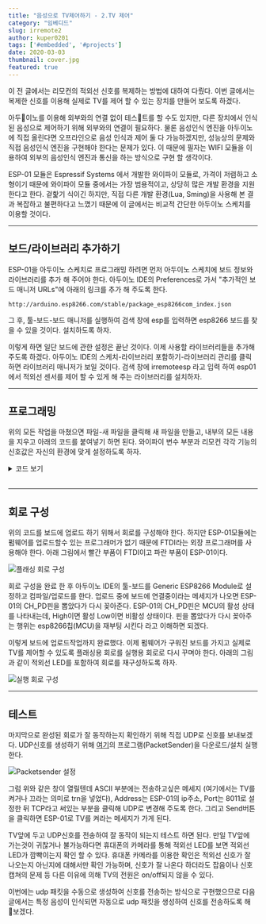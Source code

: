 ---
title: "음성으로 TV제어하기 - 2.TV 제어"
category: "임베디드"
slug: irremote2
author: kuper0201
tags: ['#embedded', '#projects']
date: 2020-03-03
thumbnail: cover.jpg
featured: true
---

이 전 글에서는 리모컨의 적외선 신호를 복제하는 방법에 대하여 다뤘다. 이번 글에서는 복제한 신호를 이용해 실제로 TV를 제어 할 수 있는 장치를 만들어 보도록 하겠다.

아두이노를 이용해 외부와의 연결 없이 테스트를 할 수도 있지만, 다른 장치에서 인식된 음성으로 제어하기 위해 외부와의 연결이 필요하다. 물론 음성인식 엔진을 아두이노에 직접 올린다면 오프라인으로 음성 인식과 제어 둘 다 가능하겠지만, 성능상의 문제와 직접 음성인식 엔진을 구현해야 한다는 문제가 있다. 이 때문에 필자는 WIFI 모듈을 이용하여 외부의 음성인식 엔진과 통신을 하는 방식으로 구현 할 생각이다.

ESP-01 모듈은 Espressif Systems 에서 개발한 와이파이 모듈로, 가격이 저렴하고 소형이기 때문에 와이파이 모듈 중에서는 가장 범용적이고, 상당히 많은 개발 환경을 지원한다고 한다. 겉핥기 식이긴 하지만, 직접 다른 개발 환경(Lua, Sming)을 사용해 본 결과 복잡하고 불편하다고 느꼈기 때문에 이 글에서는 비교적 간단한 아두이노 스케치를 이용할 것이다.

---

## 보드/라이브러리 추가하기

ESP-01을 아두이노 스케치로 프로그래밍 하려면 먼저 아두이노 스케치에 보드 정보와 라이브러리를 추가 해 주어야 한다. 아두이노 IDE의 Preferences로 가서 "추가적인 보드 매니저 URLs"에 아래의 링크를 추가 해 주도록 한다.

```
http://arduino.esp8266.com/stable/package_esp8266com_index.json
```

그 후, 툴-보드-보드 매니저를 실행하여 검색 창에 esp를 입력하면 esp8266 보드를 찾을 수 있을 것이다. 설치하도록 하자.

이렇게 하면 일단 보드에 관한 설정은 끝난 것이다. 이제 사용할 라이브러리들을 추가해 주도록 하겠다. 아두이노 IDE의 스케치-라이브러리 포함하기-라이브러리 관리를 클릭하면 라이브러리 매니저가 보일 것이다. 검색 창에 irremoteesp 라고 입력 하여 esp01에서 적외선 센서를 제어 할 수 있게 해 주는 라이브러리를 설치하자.

---

## 프로그래밍

위의 모든 작업을 마쳤으면 파일-새 파일을 클릭해 새 파일을 만들고, 내부의 모든 내용을 지우고 아래의 코드를 붙여넣기 하면 된다. 와이파이 변수 부분과 리모컨 각각 기능의 신호값은 자신의 환경에 맞게 설정하도록 하자.

<details markdown="1">
<summary>코드 보기</summary>

```cpp
#include <ESP8266WiFi.h>
#include <WiFiUdp.h>
#include <IRremoteESP8266.h>
#include <IRsend.h>

const char* ssid = "자신의 WIFI ssid";
const char* password = "자신의 WIFI 암호";

IRsend send(3);

WiFiUDP Udp;
unsigned int localUdpPort = 8011;
char incomingPacket[255];

void setup() {
  pinMode(3, FUNCTION_3);
  pinMode(3, OUTPUT);
  digitalWrite(3, LOW);

  pinMode(2, OUTPUT);
  digitalWrite(2, LOW);

  WiFi.begin(ssid, password);

  while (WiFi.status() != WL_CONNECTED) delay(500);

  Udp.begin(localUdpPort);
}

void tvTurn() {
  //전원 상태 변경
  send.sendNEC(0x1FE807F, 32);
  send.sendNEC(0x1FEFF00, 32);
  send.sendNEC(0xE0E040BF, 32);
  send.sendNEC(0x20DF10EF, 32);
  send.sendNEC(0x1FE8F80, 32);
}

void volumeUp() {
  //볼륨 업
  send.sendNEC(0xE0E0E01F, 32);
  send.sendNEC(0x20DF40BF, 32);
}

void volumeDown() {
  //볼륨 다운
  send.sendNEC(0xE0E0D02F, 32);
  send.sendNEC(0x20DFC03F, 32);
}

void channelUp() {
  //채널 업
  send.sendNEC(0x1FE02FD, 32);
  send.sendNEC(0xFFFFFFFF, 32);
  send.sendNEC(0x1FEFF00, 32);
}

void channelDown() {
  //채널 다운
  send.sendNEC(0x1FE827D, 32);
  send.sendNEC(0xFFFFFFFF, 32);
  send.sendNEC(0x1FEFF00, 32);
}

void zero() {
  //0
  send.sendNEC(0x1FE04FB, 32);
  send.sendNEC(0xFFFFFFFF, 32);
  send.sendNEC(0x1FEFF00, 32);
}

void one() {
  //1
  send.sendNEC(0x1FE847B, 32);
  send.sendNEC(0xFFFFFFFF, 32);
  send.sendNEC(0x1FEFF00, 32);
}

void two() {
  //2
  send.sendNEC(0x1FE44BB, 32);
  send.sendNEC(0xFFFFFFFF, 32);
  send.sendNEC(0x1FEFF00, 32);
}

void three() {
  //3
  send.sendNEC(0x1FEC43B, 32);
  send.sendNEC(0xFFFFFFFF, 32);
  send.sendNEC(0x1FEFF00, 32);
}

void four() {
  //4
  send.sendNEC(0x1FE24DB, 32);
  send.sendNEC(0xFFFFFFFF, 32);
  send.sendNEC(0x1FEFF00, 32);
}

void five() {
  //5
  send.sendNEC(0x1FEA45B, 32);
  send.sendNEC(0xFFFFFFFF, 32);
  send.sendNEC(0x1FEFF00, 32);
}

void six() {
  //6
  send.sendNEC(0x1FE649B, 32);
  send.sendNEC(0xFFFFFFFF, 32);
  send.sendNEC(0x1FEFF00, 32);
}

void seven() {
  //7
  send.sendNEC(0x1FEE41B, 32);
  send.sendNEC(0xFFFFFFFF, 32);
  send.sendNEC(0x1FEFF00, 32);
}

void eight() {
  //8
  send.sendNEC(0x1FE14EB, 32);
  send.sendNEC(0xFFFFFFFF, 32);
  send.sendNEC(0x1FEFF00, 32);
}

void nine() {
  //9
  send.sendNEC(0x1FE946B, 32);
  send.sendNEC(0xFFFFFFFF, 32);
  send.sendNEC(0x1FEFF00, 32);
}

void loop()
{
  int packetSize = Udp.parsePacket();
  if (packetSize) {
    int len = Udp.read(incomingPacket, 255);

    if (len > 0) incomingPacket[len] = 0;

    if (strcmp("trn", incomingPacket) == 0) tvTurn();
    else if (strcmp("cUp", incomingPacket) == 0) channelUp();
    else if (strcmp("cDn", incomingPacket) == 0) channelDown();
    else if (strcmp("vUp", incomingPacket) == 0) volumeUp();
    else if (strcmp("vDn", incomingPacket) == 0) volumeDown();
    else if (strcmp("0", incomingPacket) == 0) zero();
    else if (strcmp("1", incomingPacket) == 0) one();
    else if (strcmp("2", incomingPacket) == 0) two();
    else if (strcmp("3", incomingPacket) == 0) three();
    else if (strcmp("4", incomingPacket) == 0) four();
    else if (strcmp("5", incomingPacket) == 0) five();
    else if (strcmp("6", incomingPacket) == 0) six();
    else if (strcmp("7", incomingPacket) == 0) seven();
    else if (strcmp("8", incomingPacket) == 0) eight();
    else if (strcmp("9", incomingPacket) == 0) nine();
  }
}
```

</details>
<br/>

---

## 회로 구성

위의 코드를 보드에 업로드 하기 위해서 회로를 구성해야 한다. 하지만 ESP-01모듈에는 펌웨어를 업로드할수 있는 프로그래머가 없기 때문에 FTDI라는 외장 프로그래머를 사용해야 한다. 아래 그림에서 빨간 부품이 FTDI이고 파란 부품이 ESP-01이다.

![플래싱 회로 구성](./images/20200311_esp01_flash_circuit.png)

회로 구성을 완료 한 후 아두이노 IDE의 툴-보드를 Generic ESP8266 Module로 설정하고 컴파일/업로드를 한다. 업로드 중에 보드에 연결중이라는 메세지가 나오면 ESP-01의 CH_PD핀을 뽑았다가 다시 꽂아준다. ESP-01의 CH_PD핀은 MCU의 활성 상태를 나타내는데, High이면 활성 Low이면 비활성 상태이다. 핀을 뽑았다가 다시 꽂아주는 행위는 esp8266칩(MCU)을 재부팅 시킨다 라고 이해하면 되겠다.

이렇게 보드에 업로드작업까지 완료했다. 이제 펌웨어가 구워진 보드를 가지고 실제로 TV를 제어할 수 있도록 플래싱용 회로를 실행용 회로로 다시 꾸며야 한다. 아래의 그림과 같이 적외선 LED를 포함하여 회로를 재구성하도록 하자.

![실행 회로 구성](./images/20200311_esp01_ir_run_circuit.png)

---

## 테스트

마지막으로 완성된 회로가 잘 동작하는지 확인하기 위해 직접 UDP로 신호를 보내보겠다. UDP신호를 생성하기 위해 [여기](https://packetsender.com/)의 프로그램(PacketSender)을 다운로드/설치  실행 한다.

![Packetsender 설정](./images/20200311_packetsender_setting.png)

그럼 위와 같은 창이 열릴텐데 ASCII 부분에는 전송하고싶은 메세지 (여기에서는 TV를 켜거나 끄라는 의미로 trn을 넣었다), Address는 ESP-01의 ip주소, Port는 8011로 설정한 뒤 TCP라고 써있는 부분을 클릭해 UDP로 변경해 주도록 한다. 그리고 Send버튼을 클릭하면 ESP-01로 TV를 켜라는 메세지가 가게 된다.

TV앞에 두고 UDP신호를 전송하여 잘 동작이 되는지 테스트 하면 된다. 만일 TV앞에 가는것이 귀찮거나 불가능하다면 휴대폰의 카메라를 통해 적외선 LED를 보면 적외선 LED가 깜빡이는지 확인 할 수 있다. 휴대폰 카메라를 이용한 확인은 적외선 신호가 잘 나오는지 아닌지에 대해서만 확인 가능하며, 신호가 잘 나온다 하더라도 잡음이나 신호 캡쳐의 문제 등 다른 이유에 의해 TV의 전원은 on/off되지 않을 수 있다.

이번에는 udp 패킷을 수동으로 생성하여 신호를 전송하는 방식으로 구현했으므로 다음 글에서는 특정 음성이 인식되면 자동으로 udp 패킷을 생성하여 신호를 전송하도록 해 보겠다.
